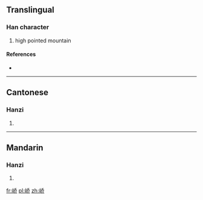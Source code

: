{{also|嶠}}
==Translingual==

===Han character===
{{Han char|rn=46|rad=山|as=06|sn=9|four=|canj=山竹大中 (UHKL)}}

# high pointed mountain

====References====
* {{Han ref|kx=0311.061|hdz=10770.160|uh=5CE4|ud=23780}}

----

==Cantonese==

===Hanzi===
{{yue-hanzi|jyut=|y=giu6, kiu4|tra=嶠}}

# {{defn|Cantonese|sort=山06}}

----

==Mandarin==

===Hanzi===
{{cmn-hanzi|tra=嶠|pin=[[jiào]] ([[jiao4]])|wg=chiao<sup>4</sup>}}

# {{defn|Mandarin|sort=山06}}

[[fr:峤]]
[[pl:峤]]
[[zh:峤]]